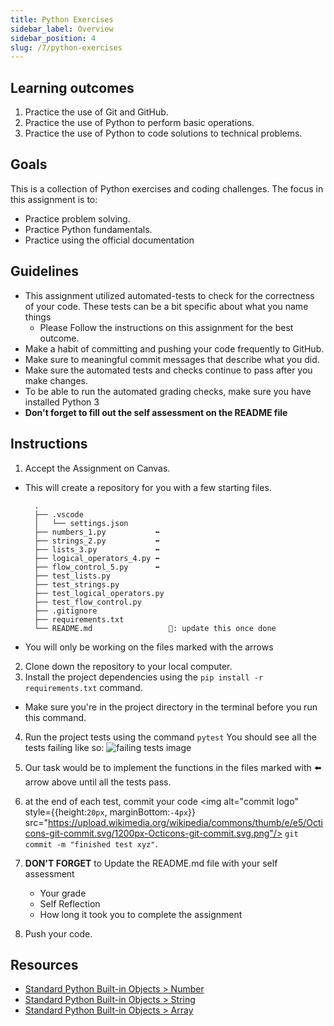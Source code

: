 ```yaml
---
title: Python Exercises
sidebar_label: Overview
sidebar_position: 4
slug: /7/python-exercises
---
```

## Learning outcomes
1. Practice the use of Git and GitHub.
2. Practice the use of Python to perform basic operations.
3. Practice the use of Python to code solutions to technical problems.

## Goals
This is a collection of Python exercises and coding challenges. The focus in this assignment is to:
- Practice problem solving.
- Practice Python fundamentals.
- Practice using the official documentation


## Guidelines
* This assignment utilized automated-tests to check for the correctness of your code. These tests can be a bit specific about what you name things
  * Please Follow the instructions on this assignment for the best outcome.
* Make a habit of committing and pushing your code frequently to GitHub.
* Make sure to meaningful commit messages that describe what you did.
* Make sure the automated tests and checks continue to pass after you make changes.
* To be able to run the automated grading checks, make sure you have installed Python 3
* **Don't forget to fill out the self assessment on the README file**

## Instructions
1. Accept the Assignment on Canvas.
  * This will create a repository for you with a few starting files.
    ```
      .
      ├── .vscode
      │   └── settings.json
      ├── numbers_1.py           ⬅️
      ├── strings_2.py           ⬅️
      ├── lists_3.py             ⬅️
      ├── logical_operators_4.py ⬅️
      ├── flow_control_5.py      ⬅️
      ├── test_lists.py
      ├── test_strings.py
      ├── test_logical_operators.py
      ├── test_flow_control.py
      ├── .gitignore
      ├── requirements.txt
      └── README.md                 🔼: update this once done
    ```
  * You will only be working on the files marked with the arrows
2. Clone down the repository to your local computer.
3. Install the project dependencies using the `pip install -r requirements.txt` command.
  * Make sure you're in the project directory in the terminal before you run this command.
4. Run the project tests using the command `pytest`
  You should see all the tests failing like so:
  ![failing tests image](assets/failing_tests.png)

5. Our task would be to implement the functions in the files marked with ⬅️ arrow above until all the tests pass.
6. at the end of each test, commit your code <img alt="commit logo" style={{height:`20px`, marginBottom:`-4px`}} src="https://upload.wikimedia.org/wikipedia/commons/thumb/e/e5/Octicons-git-commit.svg/1200px-Octicons-git-commit.svg.png"/> `git commit -m "finished test xyz"`.

7. **DON'T FORGET** to Update the README.md file with your self assessment
    * Your grade
    * Self Reflection
    * How long it took you to complete the assignment
8. Push your code.


## Resources
- [Standard Python Built-in Objects > Number](https://docs.python.org/3.10/library/numbers.html?highlight=number#module-numbers)
- [Standard Python Built-in Objects > String](https://docs.python.org/3.10/library/string.html?highlight=string#module-string)
- [Standard Python Built-in Objects > Array](https://docs.python.org/3.10/library/array.html?highlight=array#module-array)
